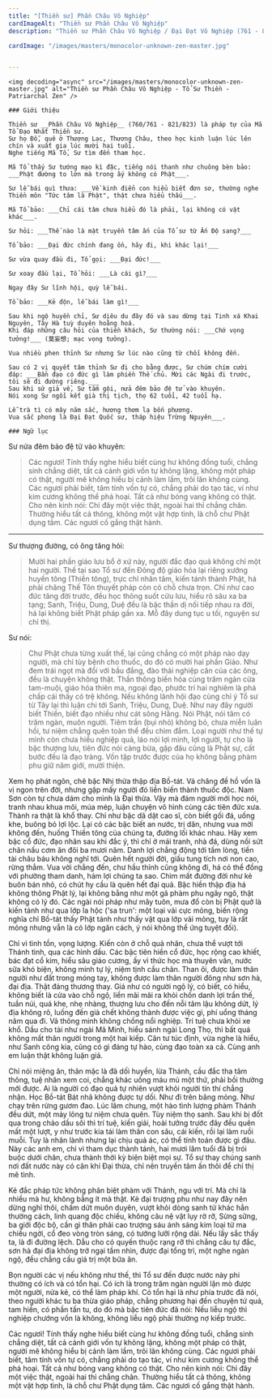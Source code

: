 ```yaml
---
title: "[Thiền sư] Phần Châu Vô Nghiệp"
cardImageAlt: "Thiền sư Phần Châu Vô Nghiệp"
description: "Thiền sư Phần Châu Vô Nghiệp / Đại Đạt Vô Nghiệp (761 - 823)"

cardImage: "/images/masters/monocolor-unknown-zen-master.jpg"


---
```


<div className="grid xl:grid-cols-8 lg:grid-cols-8 md:grid-cols-2 sm:grid-cols-2 xs:grid-cols-1 gap-8 bg-body dark:bg-darkmode-body">

  <div className="lg:col-span-3 md:col-span-1">

    <img decoding="async" src="/images/masters/monocolor-unknown-zen-master.jpg" alt="Thiền sư Phần Châu Vô Nghiệp - Tổ Sư Thiền - Patriarchal Zen" />

    ### Giới thiệu

    Thiền sư __Phần Châu Vô Nghiệp__ (760/761 - 821/823) là pháp tự của Mã Tổ Ðạo Nhất Thiền sư.
    Sư họ Ðỗ, quê ở Thượng Lạc, Thương Châu, theo học kinh luận lúc lên chín và xuất gia lúc mười hai tuổi.
    Nghe tiếng Mã Tổ, Sư tìm đến tham học.

    Mã Tổ thấy Sư tướng mạo kì đặc, tiếng nói thanh như chuông bèn bảo: ___Phật đường to lớn mà trong ấy không có Phật___.

    Sư lễ bái quì thưa: ___Về kinh điển con hiểu biết đơn sơ, thường nghe Thiền môn "Tức tâm là Phật", thật chưa hiểu thấu___.

    Mã Tổ bảo: ___Chỉ cái tâm chưa hiểu đó là phải, lại không có vật khác___.

    Sư hỏi: ___Thế nào là mật truyền tâm ấn của Tổ sư từ Ấn Ðộ sang?___

    Tổ bảo: ___Ðại đức chính đang ồn, hãy đi, khi khác lại!___

    Sư vừa quay đầu đi, Tổ gọi: ___Ðại đức!___

    Sư xoay đầu lại, Tổ hỏi: ___Là cái gì?___

    Ngay đây Sư lĩnh hội, quỳ lễ bái.

    Tổ bảo: ___Kẻ độn, lễ bái làm gì!___

    Sau khi ngộ huyền chỉ, Sư diêu du đây đó và sau dừng tại Tinh xá Khai Nguyên, Tây Hà tuỳ duyên hoằng hoá.
    Khi đáp những câu hỏi của thiền khách, Sư thường nói: ___Chớ vọng tưởng!___ (莫妄想; mạc vọng tưởng).

    Vua nhiều phen thỉnh Sư nhưng Sư lúc nào cũng từ chối không đến.

    Sau có 2 vị quyết tâm thỉnh Sư đi cho bằng được, Sư chúm chím cười đáp: ___Bần đạo có đức gì làm phiền Thế chủ. Mời các Ngài đi trước, tôi sẽ đi đường riêng.___
    Sau khi sứ giả về, Sư tắm gội, nửa đêm bảo đệ tử vào khuyên.
    Nói xong Sư ngồi kết già thị tịch, thọ 62 tuổi, 42 tuổi hạ.

    Lễ trà tì có mây năm sắc, hương thơm lạ bốn phương.
    Vua sắc phong là Ðại Ðạt Quốc sư, tháp hiệu Trừng Nguyên___.

</div>

<div className="lg:col-span-5 md:col-span-1">

    ### Ngữ lục

 Sư nửa đêm bảo đệ tử vào khuyên:

  > Các ngươi! Tính thấy nghe hiểu biết cùng hư không đồng tuổi, chẳng sinh chẳng diệt,
  tất cả cảnh giới vốn tự không lặng, không một pháp có thật, người mê không hiểu bị cảnh làm lầm, trôi lăn không cùng.
  Các ngươi phải biết, tâm tính vốn tự có, chẳng phải do tạo tác, ví như kim cương không thể phá hoại.
  Tất cả như bóng vang không có thật.
  Cho nên kinh nói: Chỉ đây một việc thật, ngoài hai thỉ chẳng chân.
  Thường hiểu tất cả thông, không một vật hợp tình, là chỗ chư Phật dụng tâm.
  Các ngươi cố gắng thật hành.

  ***

  Sư thượng đường, có ông tăng hỏi:

  > Mười hai phần giáo lưu bổ ở xứ này, người đắc đạo quả không chỉ một hai người.
  Thế tại sao Tổ sư đến Đông độ giáo hóa lại riêng xướng huyền tông (Thiền tông), trực chỉ nhân tâm, kiến tánh thành Phật, há phải chăng Thế Tôn thuyết pháp còn có chỗ chưa trọn.
  Chỉ như cao đức tăng đời trước, đều học thông suốt cửu lưu, hiểu rõ sâu xa ba tạng; Sanh, Triệu, Dung, Duệ đều là bậc thần dị nối tiếp nhau ra đời, há lại không biết Phật pháp gần xa. Mỗ đây dung tục u tối, nguyện sư chỉ thị.

  Sư nói:

  > Chư Phật chưa từng xuất thế, lại cũng chẳng có một pháp nào dạy người, mà chỉ tùy bệnh cho thuốc, do đó có mười hai phần Giáo.
  Như đem trái ngọt mà đổi với bầu đắng, đào thải nghiệp căn của các ông, đều là chuyện không thật.
  Thần thông biến hóa cùng trăm ngàn cửa tam-muội, giáo hóa thiên ma, ngoại đạo, phước trí hai nghiêm là phá chấp cái thấy có trệ không.
  Nếu không lãnh hội đạo cùng chỉ ý Tổ sư từ Tây lại thì luận chi tới Sanh, Triệu, Dung, Duệ. Như nay đây người biết Thiền, biết đạo nhiều như cát sông Hằng.
  Nói Phật, nói tâm có trăm ngàn, muôn người.
  Tiêm trần (bụi nhỏ) không bỏ, chưa miễn luân hồi, tư niệm chẳng quên toàn thể đều chìm đắm.
  Loại người như thế tự mình còn chưa hiểu nghiệp quả, láo nói lợi mình, lợi người, tự cho là bậc thượng lưu, tiên đức nói càng bừa, gặp đâu cũng là Phật sự, cất bước đều là đạo tràng. Vốn tập trước được của họ không bằng phàm phu giữ năm giới, mười thiện.

  Xem họ phát ngôn, chê bậc Nhị thừa thập địa Bồ-tát. Vả chăng đề hồ vốn là vị ngon trên đời, nhưng gặp mấy người đó liền biến thành thuốc độc.
  Nam Sơn còn tự chưa dám cho mình là Đại thừa. Vậy mà đám người mới học nói, tranh nhau khua môi, múa mép, luận chuyện vô hình cùng các tiên đức xưa.
  Thành ra thật là khổ thay. Chỉ như bậc dã dật cao sĩ, còn biết gối đá, uống khe, buông bỏ lợi lộc.
  Lại có các bậc biết an nước, trị dân, nhưng vua mời không đến, huống Thiền tông của chúng ta, đường lối khác nhau.
  Hãy xem bậc cổ đức, đạo nhân sau khi đắc ý, thì chỉ ở mái tranh, nhà đá, dùng nồi sứt chân nấu cơm ăn đôi ba mươi năm.
  Danh lợi chẳng động tới tấm lòng, tiền tài châu báu không nghĩ tới. Quên hết người đời, giấu tung tích nơi non cao, rừng thẳm.
  Vua vời chẳng đến, chư hầu thỉnh cũng không đi, há có thể đồng với phường tham danh, hám lợi chúng ta sao.
  Chìm mất đường đời như kẻ buôn bán nhỏ, có chút hy cầu là quên hết đại quả. Bậc hiền thập địa há không thông Phật lý, lại không bằng như một gã phàm phu ngây ngô, thật không có lý đó.
  Các ngài nói pháp như mây tuôn, mưa đổ còn bị Phật quở là kiến tánh như qua lớp la hộc ('sa trun': một loại vải cực mỏng, biến rộng nghĩa chỉ Bồ-tát thấy Phật tánh như thấy vật qua lớp vải mỏng, tuy là rất mỏng nhưng vẫn là có lớp ngăn cách, ý nói không thể ứng tuyệt đối).

  Chỉ vì tình tồn, vọng lượng. Kiến còn ở chỗ quả nhân, chưa thể vượt tới Thánh tình, qua các hình dấu.
  Các bậc tiên hiền cổ đức, học rộng cao khiết, bác đạt cổ kim, hiểu sâu giáo cương, ấy vì thức học mà thuyên văn, nước sữa khó biện, không minh tự lý, niệm tịnh cầu chân. Than ôi, được làm thân người như đất trong móng tay, không được làm thân người đông như sơn hà, đại địa. Thật đáng thương thay. Giá như có người ngộ lý, có biết, có hiểu, không biết là cửa vào chỗ ngộ, liền mãi mãi ra khỏi chốn danh lợi trần thế, tuần núi, quá khe, nhẹ nhàng, thượng lưu cho đến nỗi tâm lậu không dứt, lý địa không rõ, luống đến già chết không thành được việc gì, phí uổng tháng năm qua đi. Vả thông minh không chống nổi nghiệp. Trí tuệ chưa khỏi xe khổ. Dầu cho tài như ngài Mã Minh, hiểu sánh ngài Long Thọ, thì bất quá không mất thân người trong một hai kiếp. Căn tư túc định, vừa nghe là hiểu, như Sanh công kia, cũng có gì đáng tự hào, cùng đạo toàn xa cả. Cùng anh em luận thật không luận giả.

  Chỉ nói miệng ăn, thân mặc là đã dối huyền, lừa Thánh, cầu đắc tha tâm thông, tuệ nhãn xem coi, chẳng khác uống máu mủ một thứ, phải bồi thường mới được.
  Ai là người có đạo quả tự nhiên vượt khỏi người tín thí chẳng nhận.
  Học Bồ-tát Bát nhã không được tự dối.
  Như đi trên băng mỏng. Như chạy trên rừng gươm đao.
  Lúc lâm chung, một hào tình lượng phàm Thánh đều dứt, một mảy lông tư niệm chưa quên.
  Tùy niệm thọ sanh. Sau khi bị đốt qua trong chảo dầu sôi thì trí tuệ, kiến giải, hoài tưởng trước đây đều quên mất một lượt, y như trước kia tái làm thân con sâu, cái kiến, rồi lại làm ruồi muỗi. Tuy là nhân lành nhưng lại chịu quả ác, có thể tính toán được gì đâu. Này các anh em, chỉ vì tham dục thành tánh, hai mươi lăm tuổi đã bị trói buộc dưới chân, chưa thành thời kỳ biện biệt mọi sự. Tổ sư thay chúng sanh nơi đất nước này có căn khí Đại thừa, chỉ nên truyền tâm ấn thôi để chỉ thị mê tình.

  Kẻ đắc pháp tức không phân biệt phàm với Thánh, ngu với trí.
  Mà chỉ là nhiều mà hư, không bằng ít mà thật.
  Kẻ đại trượng phu như nay đây nên dừng nghỉ thôi, chấm dứt muôn duyên, vượt khỏi dòng sanh tử khác hẳn thường cách, linh quang độc chiếu, không câu nệ vật lụy rờ rỡ, Sừng sững, ba giới độc bộ, cần gì thân phải cao trượng sáu ánh sáng kim loại tử ma chiếu ngời, cổ đeo vòng tròn sáng, có tướng lưỡi rộng dài. Nếu lấy sắc thấy ta, là đi đường lệch.
  Dẫu cho có quyến thuộc rạng rỡ thì chẳng cầu tự đắc, sơn hà đại địa không trở ngại tầm nhìn, được đại tổng trì, một nghe ngàn ngộ, đều chẳng cầu giá trị một bữa ăn.

  Bọn người các vị nếu không như thế, thì Tổ sư đến được nước này phi thường có ích và có tổn hại.
  Có ích là trong trăm ngàn người lặn mò được một người, nửa kẻ, có thể làm pháp khí.
  Có tổn hại là như phía trước đã nói, theo người khác tu ba thừa giáo pháp, chẳng phương hại đến chuyện tứ quả, tam hiền, có phần tấn tu, do đó mà bậc tiên đức đã nói: Nếu liễu ngộ thì nghiệp chướng vốn là không, không liễu ngộ phải thường nợ kiếp trước.

  <Notice type="warning" title="cảnh ngữ">
    Các ngươi! Tính thấy nghe hiểu biết cùng hư không đồng tuổi, chẳng sinh chẳng diệt,
    tất cả cảnh giới vốn tự không lặng, không một pháp có thật, người mê không hiểu bị cảnh làm lầm, trôi lăn không cùng.
    Các ngươi phải biết, tâm tính vốn tự có, chẳng phải do tạo tác, ví như kim cương không thể phá hoại.
    Tất cả như bóng vang không có thật.
    Cho nên kinh nói: Chỉ đây một việc thật, ngoài hai thỉ chẳng chân.
    Thường hiểu tất cả thông, không một vật hợp tình, là chỗ chư Phật dụng tâm.
    Các ngươi cố gắng thật hành.
  </Notice>

  <Notice type="tip" title="tác phẩm">

  </Notice>

  <Notice type="info" title="thông tin khác">

  </Notice>

</div>

</div>
